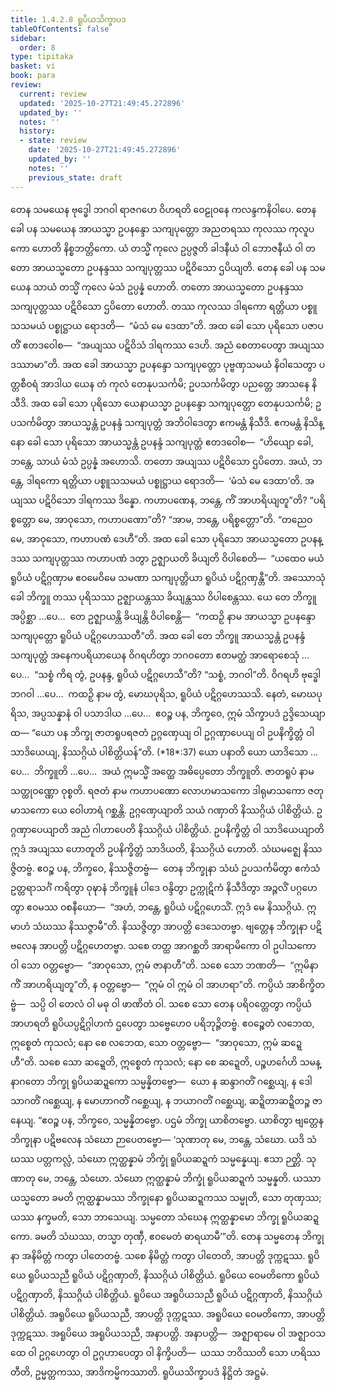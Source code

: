 ```yaml
---
title: 1.4.2.8 ရူပိယသိက္ခာပဒ
tableOfContents: false
sidebar:
  order: 8
type: tipitaka
basket: vi
book: para
review:
  current: review
  updated: '2025-10-27T21:49:45.272896'
  updated_by: ''
  notes: ''
  history:
  - state: review
    date: '2025-10-27T21:49:45.272896'
    updated_by: ''
    notes: ''
    previous_state: draft
---
```



<ReviewStatus review={frontmatter.review} showDetails={true} />

<HypothesisAnnotation frontmatter={frontmatter} />

<DynamicBreadcrumb />

<Division number="582" book="para" e="ch" v="1" p="344">

<Paragraph number="2203" book="para">
တေန သမယေန ဗုဒ္ဓေါ ဘဂဝါ ရာဇဂဟေ ဝိဟရတိ ဝေဠုဝနေ ကလန္ဒကနိဝါပေ. တေန ခေါ ပန သမယေန အာယသ္မာ ဥပနန္ဒော သကျပုတ္တော အညတရဿ ကုလဿ ကုလူပကော ဟောတိ နိစ္စဘတ္တိကော. ယံ တသ္မိံ ကုလေ ဥပ္ပဇ္ဇတိ ခါဒနီယံ ဝါ ဘောဇနီယံ ဝါ တတော အာယသ္မတော ဥပနန္ဒဿ သကျပုတ္တဿ ပဋိဝိသော ဌပိယျတိ. တေန ခေါ ပန သမယေန သာယံ တသ္မိံ ကုလေ မံသံ ဥပ္ပန္နံ ဟောတိ. တတော အာယသ္မတော ဥပနန္ဒဿ သကျပုတ္တဿ ပဋိဝိသော ဌပိတော ဟောတိ. တဿ ကုလဿ ဒါရကော ရတ္တိယာ ပစ္စူသသမယံ ပစ္စုဋ္ဌာယ ရောဒတိ—  “မံသံ မေ ဒေထာ”တိ. အထ ခေါ သော ပုရိသော ပဇာပတိံ ဧတဒဝေါစ—  “အယျဿ ပဋိဝိသံ ဒါရကဿ ဒေဟိ. အညံ စေတာပေတွာ အယျဿ ဒဿာမာ”တိ.
</Paragraph>

<Paragraph number="2204" book="para">
အထ ခေါ အာယသ္မာ ဥပနန္ဒော သကျပုတ္တော ပုဗ္ဗဏှသမယံ နိဝါသေတွာ ပတ္တစီဝရံ အာဒါယ ယေန တံ ကုလံ တေနုပသင်္ကမိ; ဥပသင်္ကမိတွာ ပညတ္တေ အာသနေ နိသီဒိ. အထ ခေါ သော ပုရိသော ယေနာယသ္မာ ဥပနန္ဒော သကျပုတ္တော တေနုပသင်္ကမိ; ဥပသင်္ကမိတွာ အာယသ္မန္တံ ဥပနန္ဒံ သကျပုတ္တံ အဘိဝါဒေတွာ ဧကမန္တံ နိသီဒိ. ဧကမန္တံ နိသိန္နော ခေါ သော ပုရိသော အာယသ္မန္တံ ဥပနန္ဒံ သကျပုတ္တံ ဧတဒဝေါစ—  “ဟိယျော ခေါ, ဘန္တေ, သာယံ မံသံ ဥပ္ပန္နံ အဟောသိ. တတော အယျဿ ပဋိဝိသော ဌပိတော. အယံ, ဘန္တေ, ဒါရကော ရတ္တိယာ ပစ္စူသသမယံ ပစ္စုဋ္ဌာယ ရောဒတိ—  ‘မံသံ မေ ဒေထာ’တိ. အယျဿ ပဋိဝိသော ဒါရကဿ ဒိန္နော. ကဟာပဏေန, ဘန္တေ, ကိံ အာဟရိယျတူ”တိ? “ပရိစ္စတ္တော မေ, အာဝုသော, ကဟာပဏော”တိ? “အာမ, ဘန္တေ, ပရိစ္စတ္တော”တိ. “တညေဝ မေ, အာဝုသော, ကဟာပဏံ ဒေဟီ”တိ.
</Paragraph>

<Paragraph number="2205" book="para">
အထ ခေါ သော ပုရိသော အာယသ္မတော ဥပနန္ဒဿ သကျပုတ္တဿ ကဟာပဏံ ဒတွာ ဥဇ္ဈာယတိ ခိယျတိ ဝိပါစေတိ—  “ယထေဝ မယံ ရူပိယံ ပဋိဂ္ဂဏှာမ ဧဝမေဝိမေ သမဏာ သကျပုတ္တိယာ ရူပိယံ ပဋိဂ္ဂဏှန္တီ”တိ. အဿောသုံ ခေါ ဘိက္ခူ တဿ ပုရိသဿ ဥဇ္ဈာယန္တဿ ခိယျန္တဿ ဝိပါစေန္တဿ. ယေ တေ ဘိက္ခူ အပ္ပိစ္ဆာ …ပေ…  တေ ဥဇ္ဈာယန္တိ ခိယျန္တိ ဝိပါစေန္တိ—  “ကထဉှိ နာမ အာယသ္မာ ဥပနန္ဒော သကျပုတ္တော ရူပိယံ ပဋိဂ္ဂဟေဿတီ”တိ.
</Paragraph>

<Paragraph number="2206" book="para">
အထ ခေါ တေ ဘိက္ခူ အာယသ္မန္တံ ဥပနန္ဒံ သကျပုတ္တံ အနေကပရိယာယေန ဝိဂရဟိတွာ ဘဂဝတော ဧတမတ္ထံ အာရောစေသုံ …ပေ…  “သစ္စံ ကိရ တွံ, ဥပနန္ဒ, ရူပိယံ ပဋိဂ္ဂဟေသီ”တိ? “သစ္စံ, ဘဂဝါ”တိ. ဝိဂရဟိ ဗုဒ္ဓေါ ဘဂဝါ …ပေ…  ကထဉှိ နာမ တွံ, မောဃပုရိသ, ရူပိယံ ပဋိဂ္ဂဟေဿသိ. နေတံ, မောဃပုရိသ, အပ္ပသန္နာနံ ဝါ ပသာဒါယ …ပေ…  ဧဝဉ္စ ပန, ဘိက္ခဝေ, ဣမံ သိက္ခာပဒံ ဥဒ္ဒိသေယျာထ—
</Paragraph>

</Division>
<Division number="583" book="para" e="ch" v="1" p="345">

<Paragraph number="2207" book="para">
<Emphasis>“ယော ပန ဘိက္ခု ဇာတရူပရဇတံ ဥဂ္ဂဏှေယျ ဝါ ဥဂ္ဂဏှာပေယျ ဝါ ဥပနိက္ခိတ္တံ ဝါ သာဒိယေယျ, နိဿဂ္ဂိယံ ပါစိတ္တိယန်”</Emphasis>တိ. (*18*:<Emphasis>37</Emphasis>)
</Paragraph>

</Division>
<Division number="584" book="para" e="ch" v="1" p="345">

<Paragraph number="2208" book="para">
<Emphasis>ယော ပနာ</Emphasis>တိ ယော ယာဒိသော …ပေ…  <Emphasis>ဘိက္ခူ</Emphasis>တိ …ပေ…  အယံ ဣမသ္မိံ အတ္ထေ အဓိပ္ပေတော ဘိက္ခူတိ.
</Paragraph>

<Paragraph number="2209" book="para">
<Emphasis>ဇာတရူပံ</Emphasis> နာမ သတ္ထုဝဏ္ဏော ဝုစ္စတိ.
</Paragraph>

<Paragraph number="2210" book="para">
<Emphasis>ရဇတံ</Emphasis> နာမ ကဟာပဏော လောဟမာသကော ဒါရုမာသကော ဇတုမာသကော ယေ ဝေါဟာရံ ဂစ္ဆန္တိ.
</Paragraph>

<Paragraph number="2211" book="para">
<Emphasis>ဥဂ္ဂဏှေယျာ</Emphasis>တိ သယံ ဂဏှာတိ နိဿဂ္ဂိယံ ပါစိတ္တိယံ.
</Paragraph>

<Paragraph number="2212" book="para">
<Emphasis>ဥဂ္ဂဏှာပေယျာ</Emphasis>တိ အညံ ဂါဟာပေတိ နိဿဂ္ဂိယံ ပါစိတ္တိယံ.
</Paragraph>

<Paragraph number="2213" book="para">
<Emphasis>ဥပနိက္ခိတ္တံ ဝါ သာဒိယေယျာ</Emphasis>တိ ဣဒံ အယျဿ ဟောတူတိ ဥပနိက္ခိတ္တံ သာဒိယတိ, နိဿဂ္ဂိယံ ဟောတိ. သံဃမဇ္ဈေ နိဿဇ္ဇိတဗ္ဗံ. ဧဝဉ္စ ပန, ဘိက္ခဝေ, နိဿဇ္ဇိတဗ္ဗံ—  တေန ဘိက္ခုနာ သံဃံ ဥပသင်္ကမိတွာ ဧကံသံ ဥတ္တရာသင်္ဂံ ကရိတွာ ဝုဍ္ဎာနံ ဘိက္ခူနံ ပါဒေ ဝန္ဒိတွာ ဥက္ကုဋိကံ နိသီဒိတွာ အဉ္ဇလိံ ပဂ္ဂဟေတွာ ဧဝမဿ ဝစနီယော—  “အဟံ, ဘန္တေ, ရူပိယံ ပဋိဂ္ဂဟေသိံ. ဣဒံ မေ နိဿဂ္ဂိယံ. ဣမာဟံ သံဃဿ နိဿဇ္ဇာမီ”တိ. နိဿဇ္ဇိတွာ အာပတ္တိ ဒေသေတဗ္ဗာ. ဗျတ္တေန ဘိက္ခုနာ ပဋိဗလေန အာပတ္တိ ပဋိဂ္ဂဟေတဗ္ဗာ. သစေ တတ္ထ အာဂစ္ဆတိ အာရာမိကော ဝါ ဥပါသကော ဝါ သော ဝတ္တဗ္ဗော—  “အာဝုသော, ဣမံ ဇာနာဟီ”တိ. သစေ သော ဘဏတိ—  “ဣမိနာ ကိံ အာဟရိယျတူ”တိ, န ဝတ္တဗ္ဗော—  “ဣမံ ဝါ ဣမံ ဝါ အာဟရာ”တိ. ကပ္ပိယံ အာစိက္ခိတဗ္ဗံ—  သပ္ပိ ဝါ တေလံ ဝါ မဓု ဝါ ဖာဏိတံ ဝါ. သစေ သော တေန ပရိဝတ္တေတွာ ကပ္ပိယံ အာဟရတိ ရူပိယပ္ပဋိဂ္ဂါဟကံ ဌပေတွာ သဗ္ဗေဟေဝ ပရိဘုဉ္ဇိတဗ္ဗံ. ဧဝဉ္စေတံ လဘေထ, ဣစ္စေတံ ကုသလံ; နော စေ လဘေထ, သော ဝတ္တဗ္ဗော—  “အာဝုသော, ဣမံ ဆဍ္ဍေဟီ”တိ. သစေ သော ဆဍ္ဍေတိ, ဣစ္စေတံ ကုသလံ; နော စေ ဆဍ္ဍေတိ, ပဉ္စဟင်္ဂေဟိ သမန္နာဂတော ဘိက္ခု ရူပိယဆဍ္ဍကော သမ္မန္နိတဗ္ဗော—  ယော န ဆန္ဒာဂတိံ ဂစ္ဆေယျ, န ဒေါသာဂတိံ ဂစ္ဆေယျ, န မောဟာဂတိံ ဂစ္ဆေယျ, န ဘယာဂတိံ ဂစ္ဆေယျ, ဆဍ္ဍိတာဆဍ္ဍိတဉ္စ ဇာနေယျ. “ဧဝဉ္စ ပန, ဘိက္ခဝေ, သမ္မန္နိတဗ္ဗော. ပဌမံ ဘိက္ခု ယာစိတဗ္ဗော. ယာစိတွာ ဗျတ္တေန ဘိက္ခုနာ ပဋိဗလေန သံဃော ဉာပေတဗ္ဗော—
</Paragraph>

</Division>
<Division number="585" book="para" e="ch" v="1" p="346">

<Paragraph number="2214" book="para">
‘သုဏာတု မေ, ဘန္တေ, သံဃော. ယဒိ သံဃဿ ပတ္တကလ္လံ, သံဃော ဣတ္ထန္နာမံ ဘိက္ခုံ ရူပိယဆဍ္ဍကံ သမ္မန္နေယျ. ဧသာ ဉတ္တိ.
</Paragraph>

<Paragraph number="2215" book="para">
သုဏာတု မေ, ဘန္တေ, သံဃော. သံဃော ဣတ္ထန္နာမံ ဘိက္ခုံ ရူပိယဆဍ္ဍကံ သမ္မန္နတိ. ယဿာယသ္မတော ခမတိ ဣတ္ထန္နာမဿ ဘိက္ခုနော ရူပိယဆဍ္ဍကဿ သမ္မုတိ, သော တုဏှဿ; ယဿ နက္ခမတိ, သော ဘာသေယျ.
</Paragraph>

<Paragraph number="2216" book="para">
သမ္မတော သံဃေန ဣတ္ထန္နာမော ဘိက္ခု ရူပိယဆဍ္ဍကော. ခမတိ သံဃဿ, တသ္မာ တုဏှီ, ဧဝမေတံ ဓာရယာမီ’”တိ.
</Paragraph>

<Paragraph number="2217" book="para">
တေန သမ္မတေန ဘိက္ခုနာ အနိမိတ္တံ ကတွာ ပါတေတဗ္ဗံ. သစေ နိမိတ္တံ ကတွာ ပါတေတိ, အာပတ္တိ ဒုက္ကဋဿ.
</Paragraph>

</Division>
<Division number="586" book="para" e="ch" v="1" p="346">

<Paragraph number="2218" book="para">
ရူပိယေ ရူပိယသညီ ရူပိယံ ပဋိဂ္ဂဏှာတိ, နိဿဂ္ဂိယံ ပါစိတ္တိယံ. ရူပိယေ ဝေမတိကော ရူပိယံ ပဋိဂ္ဂဏှာတိ, နိဿဂ္ဂိယံ ပါစိတ္တိယံ. ရူပိယေ အရူပိယသညီ ရူပိယံ ပဋိဂ္ဂဏှာတိ, နိဿဂ္ဂိယံ ပါစိတ္တိယံ.
</Paragraph>

<Paragraph number="2219" book="para">
အရူပိယေ ရူပိယသညီ, အာပတ္တိ ဒုက္ကဋဿ. အရူပိယေ ဝေမတိကော, အာပတ္တိ ဒုက္ကဋဿ. အရူပိယေ အရူပိယသညီ, အနာပတ္တိ.
</Paragraph>

<Paragraph number="2220" book="para">
အနာပတ္တိ—  အဇ္ဈာရာမေ ဝါ အဇ္ဈာဝသထေ ဝါ ဥဂ္ဂဟေတွာ ဝါ ဥဂ္ဂဟာပေတွာ ဝါ နိက္ခိပတိ—  ယဿ ဘဝိဿတိ သော ဟရိဿတီတိ, ဥမ္မတ္တကဿ, အာဒိကမ္မိကဿာတိ.

</Paragraph>
</Division>

<Paragraph number="2221" type="center" book="para">
ရူပိယသိက္ခာပဒံ နိဋ္ဌိတံ အဋ္ဌမံ.
</Paragraph>